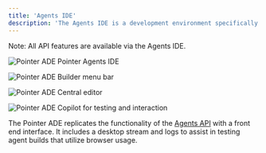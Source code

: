 ```yaml
---
title: 'Agents IDE'
description: 'The Agents IDE is a development environment specifically built for agents.'
---
```


Note: All API features are available via the Agents IDE. 

![Pointer ADE](/images/ade.png)
Pointer Agents IDE

![Pointer ADE](/images/ade-menu.png)
Builder menu bar

![Pointer ADE](/images/ade-editor.png)
Central editor

![Pointer ADE](/images/ade-copilot.png)
Copilot for testing and interaction

The Pointer ADE replicates the functionality of the [Agents API](/agents-api) with a front end interface. 
It includes a desktop stream and logs to assist in testing agent builds that utilize browser usage.